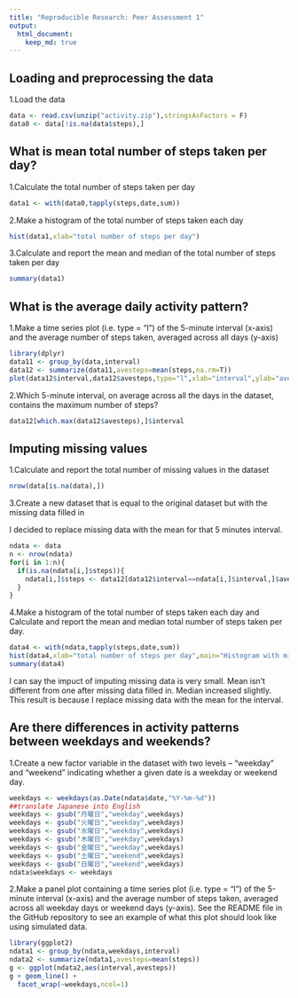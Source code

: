 ```yaml
---
title: "Reproducible Research: Peer Assessment 1"
output: 
  html_document:
    keep_md: true
---
```


## Loading and preprocessing the data
1.Load the data
```r
data <- read.csv(unzip("activity.zip"),stringsAsFactors = F)
data0 <- data[!is.na(data$steps),]
```


## What is mean total number of steps taken per day?
1.Calculate the total number of steps taken per day
```r
data1 <- with(data0,tapply(steps,date,sum))
```

2.Make a histogram of the total number of steps taken each day
```r
hist(data1,xlab="total number of steps per day")
```


3.Calculate and report the mean and median of the total number of steps taken per day
```r
summary(data1)
```

## What is the average daily activity pattern?

1.Make a time series plot (i.e. \color{red}{\verb|type = "l"|}type = "l") of the 5-minute interval (x-axis) and the average number of steps taken, averaged across all days (y-axis)
```r
library(dplyr)
data11 <- group_by(data,interval)
data12 <- summarize(data11,avesteps=mean(steps,na.rm=T))
plot(data12$interval,data12$avesteps,type="l",xlab="interval",ylab="average")
```

2.Which 5-minute interval, on average across all the days in the dataset, contains the maximum number of steps?
```r
data12[which.max(data12$avesteps),]$interval
```



## Imputing missing values
1.Calculate and report the total number of missing values in the dataset
```r
nrow(data[is.na(data),])
```


3.Create a new dataset that is equal to the original dataset but with the missing data filled in

I decided to replace missing data with the mean for that 5 minutes interval.
```r
ndata <- data
n <- nrow(ndata)
for(i in 1:n){
  if(is.na(ndata[i,]$steps)){
    ndata[i,]$steps <- data12[data12$interval==ndata[i,]$interval,]$avesteps
  }
}

```

4.Make a histogram of the total number of steps taken each day and Calculate and report the mean and median total number of steps taken per day. 
```r
data4 <- with(ndata,tapply(steps,date,sum))
hist(data4,xlab="total number of steps per day",main="Histogram with missing data filled in")
summary(data4)
```

I can say the impuct of imputing missing data is very small.
Mean isn't different from one after missing data filled in.
Median increased slightly.
This result is because I replace missing data with the mean for the interval.

## Are there differences in activity patterns between weekdays and weekends?

1.Create a new factor variable in the dataset with two levels – “weekday” and “weekend” indicating whether a given date is a weekday or weekend day.
```r
weekdays <- weekdays(as.Date(ndata$date,"%Y-%m-%d"))
##translate Japanese into English
weekdays <- gsub("月曜日","weekday",weekdays)
weekdays <- gsub("火曜日","weekday",weekdays)
weekdays <- gsub("水曜日","weekday",weekdays)
weekdays <- gsub("木曜日","weekday",weekdays)
weekdays <- gsub("金曜日","weekday",weekdays)
weekdays <- gsub("土曜日","weekend",weekdays)
weekdays <- gsub("日曜日","weekend",weekdays)
ndata$weekdays <- weekdays

```

2.Make a panel plot containing a time series plot (i.e. \color{red}{\verb|type = "l"|}type = "l") of the 5-minute interval (x-axis) and the average number of steps taken, averaged across all weekday days or weekend days (y-axis). See the README file in the GitHub repository to see an example of what this plot should look like using simulated data.

```r
library(ggplot2)
ndata1 <- group_by(ndata,weekdays,interval)
ndata2 <- summarize(ndata1,avesteps=mean(steps))
g <- ggplot(ndata2,aes(interval,avesteps))
g + geom_line() +
  facet_wrap(~weekdays,ncol=1)
```





